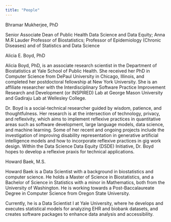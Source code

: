 ```yaml
---
title: "People"
---
```


Bhramar Mukherjee, PhD

<Headshot comes here>

Senior Associate Dean of Public Health Data Science and Data Equity; Anna M.R Lauder Professor of Biostatistics; Professor of Epidemiology (Chronic Diseases) and of Statistics and Data Science


Alicia E. Boyd, PhD

<Headshot comes here>

Alicia Boyd, PhD, is an associate research scientist in the Department of Biostatistics at Yale School of Public Health. She received her PhD in Computer Science from DePaul University in Chicago, Illinois, and completed her postdoctoral fellowship at New York University. She is an affiliate researcher with the Interdisciplinary Software Practice Improvement Research and Development (or INSPIRED) Lab at George Mason University and Gadiraju Lab at Wellesley College.  

 

Dr. Boyd is a social-technical researcher guided by wisdom, patience, and thoughtfulness. Her research is at the intersection of technology, privacy, and reflexivity, which aims to implement reflexive practices in quantitative areas such as software development, large language models, data science, and machine learning. Some of her recent and ongoing projects include the investigation of improving disability representation in generative artificial intelligence models and how to incorporate reflexive practices in gig work design. Within the Data Science Data Equity (DSDE) Initiative, Dr. Boyd hopes to develop a reflexive praxis for technical applications. 


Howard Baek, M.S.

<Headshot comes here>

Howard Baek is a Data Scientist with a background in biostatistics and computer science. He holds a Master of Science in Biostatistics, and a Bachelor of Science in Statistics with a minor in Mathematics, both from the University of Washington. He is working towards a Post-Baccalaureate Degree in Computer Science from Oregon State University. 

Currently, he is a Data Scientist I at Yale University, where he develops and executes statistical models for analyzing EHR and biobank datasets, and creates software packages to enhance data analysis and accessibility.  